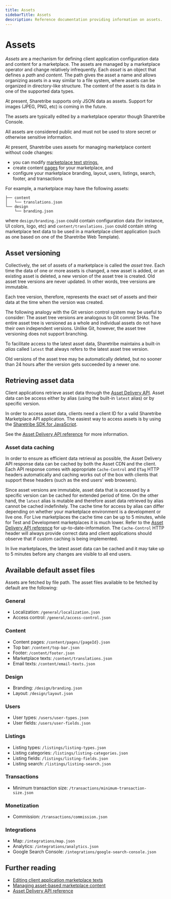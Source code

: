 ```yaml
---
title: Assets
sidebarTitle: Assets
description: Reference documentation providing information on assets.
---
```



# Assets

_Assets_ are a mechanism for defining client application configuration
data and content for a marketplace. The assets are managed by a
marketplace operator and change relatively infrequently. Each _asset_ is
an object that defines a _path_ and _content_. The path gives the asset
a name and allows organizing assets in a way similar to a file system,
where assets can be organized in directory-like structure. The content
of the asset is its data in one of the supported data types.

At present, Sharetribe supports only JSON data as assets. Support for
images (JPEG, PNG, etc) is coming in the future.

The assets are typically edited by a marketplace operator though
Sharetribe Console.

<Callout type="warning">

All assets are considered public and must not be used to store secret or
otherwise sensitive information.

</Callout>

At present, Sharetribe uses assets for managing marketplace content
without code changes:

- you can modify
  [marketplace text strings](/concepts/content-management/marketplace-texts/),
- create content
  [pages](/concepts/content-management/content-management-in-sharetribe/)
  for your marketplace, and
- configure your marketplace branding, layout, users, listings, search,
  footer, and transactions

For example, a marketplace may have the following assets:

```shell
├── content
│   └── translations.json
└── design
    └── branding.json
```

where `design/branding.json` could contain configuration data (for
instance, UI colors, logo, etc) and `content/translations.json` could
contain string marketplace text data to be used in a marketplace client
application (such as one based on one of the Sharetribe Web Template).

## Asset versioning

Collectively, the set of assets of a marketplace is called the _asset
tree_. Each time the data of one or more assets is changed, a new asset
is added, or an existing asset is deleted, a new version of the asset
tree is created. Old asset tree versions are never updated. In other
words, tree versions are immutable.

Each tree version, therefore, represents the exact set of assets and
their data at the time when the version was created.

The following analogy with the Git version control system may be useful
to consider: The asset tree versions are analogous to Git commit SHAs.
The entire asset tree is versioned as a whole and individual assets do
not have their own independent versions. Unlike Git, however, the asset
tree versioning does not support branching.

To facilitate access to the latest asset data, Sharetribe maintains a
built-in _alias_ called `latest` that always refers to the latest asset
tree version.

<Callout type="info">

Old versions of the asset tree may be automatically deleted, but no
sooner than 24 hours after the version gets succeeded by a newer one.

</Callout>

## Retrieving asset data

Client applications retrieve asset data through the
[Asset Delivery API](https://www.sharetribe.com/api-reference/asset-delivery-api.html).
Asset data can be access either by alias (using the built-in `latest`
alias) or by specific version.

In order to access asset data, clients need a client ID for a valid
Sharetribe Marketplace API application. The easiest way to access assets
is by using the
[Sharetribe SDK for JavaScript](/concepts/api-sdk/js-sdk/#sharetribe-sdk-for-javascript).

See the
[Asset Delivery API reference](https://www.sharetribe.com/api-reference/asset-delivery-api.html)
for more information.

### Asset data caching

In order to ensure as efficient data retrieval as possible, the Asset
Delivery API response data can be cached by both the Asset CDN and the
client. Each API response comes with appropriate `Cache-Control` and
`ETag` HTTP headers automatically and caching works out of the box with
clients that support these headers (such as the end users' web
browsers).

Since asset versions are immutable, asset data that is accessed by a
specific version can be cached for extended period of time. On the other
hand, the `latest` alias is mutable and therefore asset data retrieved
by alias cannot be cached indefinitely. The cache time for access by
alias can differ depending on whether your marketplace environment is a
development or live one. For Live marketplaces the cache time can be up
to 5 minutes, while for Test and Development marketplaces it is much
lower. Refer to the
[Asset Delivery API reference](https://www.sharetribe.com/api-reference/asset-delivery-api.html)
for up-to-date-information. The `Cache-Control` HTTP header will always
provide correct data and client applications should observe that if
custom caching is being implemented.

<Callout type="info">

In live marketplaces, the latest asset data can be cached and it may
take up to 5 minutes before any changes are visible to all end users.

</Callout>

## Available default asset files

Assets are fetched by file path. The asset files available to be fetched
by default are the following:

### General

- Localization: `/general/localization.json`
- Access control: `/general/access-control.json`

### Content

- Content pages: `/content/pages/{pageId}.json`
- Top bar: `/content/top-bar.json`
- Footer: `/content/footer.json`
- Marketplace texts: `/content/translations.json`
- Email texts: `/content/email-texts.json`

### Design

- Branding: `/design/branding.json`
- Layout: `/design/layout.json`

### Users

- User types: `/users/user-types.json`
- User fields: `/users/user-fields.json`

### Listings

- Listing types: `/listings/listing-types.json`
- Listing categories: `/listings/listing-categories.json`
- Listing fields: `/listings/listing-fields.json`
- Listing search: `/listings/listing-search.json`

### Transactions

- Minimum transaction size:
  `/transactions/minimum-transaction-size.json`

### Monetization

- Commission: `/transactions/commission.json`

### Integrations

- Map: `/integrations/map.json`
- Analytics: `/integrations/analytics.json`
- Google Search Console: `/integrations/google-search-console.json`

## Further reading

- [Editing client application marketplace texts](/concepts/content-management/marketplace-texts/)
- [Managing asset-based marketplace content](/concepts/content-management/content-management-in-sharetribe/)
- [Asset Delivery API reference](https://www.sharetribe.com/api-reference/asset-delivery-api.html)
